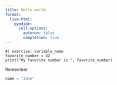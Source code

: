 ```yaml
---
title: Hello world
format:
  live-html:
    pyodide:
      cell-options:
        autorun: false
        completion: true
---
```



```pyodide
#| exercise: variable_name
favorite_number = 42
print("My favorite number is ", favorite_number)
```

::: { .hint exercise="variable_name"}
::: { .callout-note collapse="false"}

Remember 

:::
:::


::: { .solution exercise="variable_name" }
::: { .callout-tip collapse="false"}

```python
name = "Jane"
```

:::
:::
